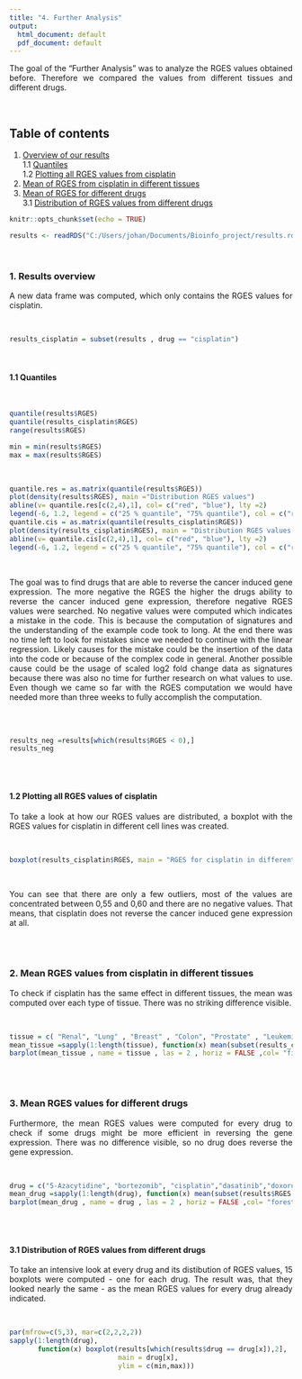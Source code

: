 ```yaml
---
title: "4. Further Analysis"
output:
  html_document: default
  pdf_document: default
---
```

<div style="text-align: justify">The goal of the "Further Analysis" was to analyze the RGES values obtained before. Therefore we compared the values from different tissues and different drugs. </div>

<br/>

## Table of contents

1. [Overview of our results](#overview)  
  1.1 [Quantiles](#quantiles)  
  1.2 [Plotting all RGES values from cisplatin](#boxplot)  
2. [Mean of RGES from cisplatin in different tissues](#meantissues)  
3. [Mean of RGES for different drugs](#meandrugs)  
  3.1 [Distribution of RGES values from different drugs](#distribution)  
    

```r
knitr::opts_chunk$set(echo = TRUE)
```

```r
results <- readRDS("C:/Users/johan/Documents/Bioinfo_project/results.rds")
``` 

<br/>

### 1. Results overview <a name="overview"></a>

<div style="text-align: justify">A new data frame was computed, which only contains the RGES values for cisplatin. </div>

<br/>

```r
results_cisplatin = subset(results , drug == "cisplatin")
```

<br/>

#### 1.1 Quantiles <a name="quantiles"></a>

<br/>

```r
quantile(results$RGES)
quantile(results_cisplatin$RGES)
range(results$RGES)
```

```r
min = min(results$RGES)
max = max(results$RGES)
```


<br/> 

```r
quantile.res = as.matrix(quantile(results$RGES))
plot(density(results$RGES), main ="Distribution RGES values")
abline(v= quantile.res[c(2,4),1], col= c("red", "blue"), lty =2)
legend(-6, 1.2, legend = c("25 % quantile", "75% quantile"), col = c("red", "blue"), lty = 1:2)
quantile.cis = as.matrix(quantile(results_cisplatin$RGES))
plot(density(results_cisplatin$RGES), main = "Distribution RGES values cisplatin")
abline(v= quantile.cis[c(2,4),1], col= c("red", "blue"), lty =2)
legend(-6, 1.2, legend = c("25 % quantile", "75% quantile"), col = c("red", "blue"), lty = 1:2)
```  

<br/>
  
<div style="text-align: justify">The goal was to find drugs that are able to reverse the cancer induced gene expression. The more negative the RGES the higher the drugs ability to reverse the cancer induced gene expression, therefore negative RGES values were searched. No negative values were computed which indicates a mistake in the code. This is because the computation of signatures and the understanding of the example code took to long. At the end there was no time left to look for mistakes since we needed to continue with the linear regression. Likely causes for the mistake could be the insertion of the data into the code or because of the complex code in general. Another possible cause could be the usage of scaled log2 fold change data as signatures because there was also no time for further research on what values to use. Even though we came so far with the RGES computation we would have needed more than three weeks to fully accomplish the computation.
</div> 

<br/>
<br/>

```r
results_neg =results[which(results$RGES < 0),]
results_neg
```

<br/>
<br/>

#### 1.2 Plotting all RGES values of cisplatin <a name="boxplot"></a>
<div style="text-align: justify">To take a look at how our RGES values are distributed, a boxplot with the RGES values for cisplatin in different cell lines was created.  </div>  

<br/>

```r
boxplot(results_cisplatin$RGES, main = "RGES for cisplatin in different celllines")
```

<br/>

<div style="text-align: justify">You can see that there are only a few outliers, most of the values are concentrated between 0,55 and 0,60 and there are no negative values. That means, that cisplatin does not reverse the cancer induced gene expression at all. </div>

<br/>
<br/>

### 2. Mean RGES values from cisplatin in different tissues <a name="meantissues"></a>
<div style="text-align: justify">To check if cisplatin has the same effect in different tissues, the mean was computed over each type of tissue. There was no striking difference visible.  </div>

<br/>

```r
tissue = c( "Renal", "Lung" , "Breast" , "Colon", "Prostate" , "Leukemia", "Ovarian", "Melanoma", "CNS")
mean_tissue =sapply(1:length(tissue), function(x) mean(subset(results_cisplatin$RGES , tissue == tissue[x])))
barplot(mean_tissue , name = tissue , las = 2 , horiz = FALSE ,col= "firebrick", border = "white" , main = "mean RGES for cisplatin in different tissues" , ylab = "RGES")
```

<br/>
<br/>

### 3. Mean RGES values for different drugs <a name="meandrugs"></a>
<div style="text-align: justify">Furthermore, the mean RGES values were computed for every drug to check if some drugs might be more efficient in reversing the gene expression. There was no difference visible, so no drug does reverse the gene expression.  </div>

<br/>

```r
drug = c("5-Azacytidine", "bortezomib", "cisplatin","dasatinib","doxorubicin","erlotinib","geldanamycin","gemcitibine","lapatinib","paclitaxel","sirolimus","sorafenib","sunitinib","topotecan","vorinostat")
mean_drug =sapply(1:length(drug), function(x) mean(subset(results$RGES , drug == drug[x])))
barplot(mean_drug , name = drug , las = 2 , horiz = FALSE ,col= "forestgreen", border = "white" , main = "mean RGES for different drugs" , ylab = "RGES")
```

<br/>
<br/>

#### 3.1 Distribution of RGES values from different drugs
<div style="text-align: justify">To take an intensive look at every drug and its distibution of RGES values, 15 boxplots were computed - one for each drug. The result was, that they looked nearly the same - as the mean RGES values for every drug already indicated. </div>

<br/>

```r
par(mfrow=c(5,3), mar=c(2,2,2,2))
sapply(1:length(drug),
       function(x) boxplot(results[which(results$drug == drug[x]),2],
                           main = drug[x], 
                           ylim = c(min,max)))
```
